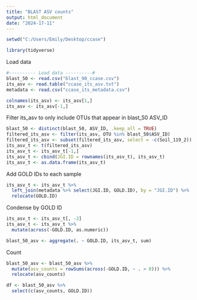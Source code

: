 ---
title: "BLAST ASV counts"
output: html_document
date: "2024-17-11"
---

```{r}
setwd("C:/Users/Emily/Desktop/ccase")

library(tidyverse)
```

Load data

```{r load data}
#---------- Load data ----------#
blast_50 <- read.csv("blast_90_ccase.csv")
its_asv <- read.table("ccase_its_asv.txt")
metadata <- read.csv("ccase_its_metadata.csv")

colnames(its_asv) <- its_asv[1,]
its_asv <- its_asv[-1,]
```

Filter its_asv to only include OTUs that appear in blast_50 ASV_ID
```{r}
blast_50 <- distinct(blast_50, ASV_ID, .keep_all = TRUE)
filtered_its_asv <- filter(its_asv, OTU %in% blast_50$ASV_ID)
filtered_its_asv <- subset(filtered_its_asv, select = -c(Soil_119_2))
its_asv_t <- t(filtered_its_asv)
its_asv_t <- its_asv_t[-1,]
its_asv_t <- cbind(JGI.ID = rownames(its_asv_t), its_asv_t)
its_asv_t <- as.data.frame(its_asv_t)
```

Add GOLD IDs to each sample
```{r}
its_asv_t <- its_asv_t %>%
  left_join(metadata %>% select(JGI.ID, GOLD.ID), by = "JGI.ID") %>%
  relocate(GOLD.ID)
```

Condense by GOLD ID
```{r}
its_asv_t <- its_asv_t[, -2]
its_asv_t <- its_asv_t %>%
  mutate(across(-GOLD.ID, as.numeric))

blast_50_asv <- aggregate(. ~ GOLD.ID, its_asv_t, sum)
```

Count
```{r}
blast_50_asv <- blast_50_asv %>%
  mutate(asv_counts = rowSums(across(-GOLD.ID, ~ . > 0))) %>%
  relocate(asv_counts)

df <- blast_50_asv %>%
  select(c(asv_counts, GOLD.ID))
```